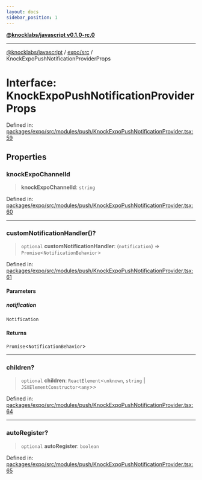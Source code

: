 ```yaml
---
layout: docs
sidebar_position: 1
---
```


[**@knocklabs/javascript v0.1.0-rc.0**](../../../index.mdx)

***

[@knocklabs/javascript](../../../modules.mdx) / [expo/src](../index.mdx) / KnockExpoPushNotificationProviderProps

# Interface: KnockExpoPushNotificationProviderProps

Defined in: [packages/expo/src/modules/push/KnockExpoPushNotificationProvider.tsx:59](https://github.com/knocklabs/javascript/blob/main/packages/expo/src/modules/push/KnockExpoPushNotificationProvider.tsx#L59)

## Properties

### knockExpoChannelId

> **knockExpoChannelId**: `string`

Defined in: [packages/expo/src/modules/push/KnockExpoPushNotificationProvider.tsx:60](https://github.com/knocklabs/javascript/blob/main/packages/expo/src/modules/push/KnockExpoPushNotificationProvider.tsx#L60)

***

### customNotificationHandler()?

> `optional` **customNotificationHandler**: (`notification`) => `Promise`\<`NotificationBehavior`\>

Defined in: [packages/expo/src/modules/push/KnockExpoPushNotificationProvider.tsx:61](https://github.com/knocklabs/javascript/blob/main/packages/expo/src/modules/push/KnockExpoPushNotificationProvider.tsx#L61)

#### Parameters

##### notification

`Notification`

#### Returns

`Promise`\<`NotificationBehavior`\>

***

### children?

> `optional` **children**: `ReactElement`\<`unknown`, `string` \| `JSXElementConstructor`\<`any`\>\>

Defined in: [packages/expo/src/modules/push/KnockExpoPushNotificationProvider.tsx:64](https://github.com/knocklabs/javascript/blob/main/packages/expo/src/modules/push/KnockExpoPushNotificationProvider.tsx#L64)

***

### autoRegister?

> `optional` **autoRegister**: `boolean`

Defined in: [packages/expo/src/modules/push/KnockExpoPushNotificationProvider.tsx:65](https://github.com/knocklabs/javascript/blob/main/packages/expo/src/modules/push/KnockExpoPushNotificationProvider.tsx#L65)
